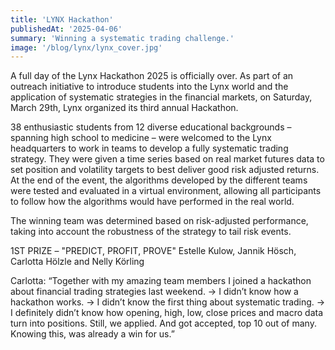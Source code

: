 ```yaml
---
title: 'LYNX Hackathon'
publishedAt: '2025-04-06'
summary: 'Winning a systematic trading challenge.'
image: '/blog/lynx/lynx_cover.jpg'
---
```


A full day of the Lynx Hackathon 2025 is officially over. As part of an outreach initiative to introduce students into the Lynx world and the application of systematic strategies in the financial markets, on Saturday, March 29th, Lynx organized its third annual Hackathon.

38 enthusiastic students from 12 diverse educational backgrounds – spanning high school to medicine – were welcomed to the Lynx headquarters to work in teams to develop a fully systematic trading strategy. They were given a time series based on real market futures data to set position and volatility targets to best deliver good risk adjusted returns. At the end of the event, the algorithms developed by the different teams were tested and evaluated in a virtual environment, allowing all participants to follow how the algorithms would have performed in the real world.

The winning team was determined based on risk-adjusted performance, taking into account the robustness of the strategy to tail risk events.

1ST PRIZE – "PREDICT, PROFIT, PROVE"
Estelle Kulow, Jannik Hösch, Carlotta Hölzle and Nelly Körling

Carlotta: “Together with my amazing team members I joined a hackathon about financial trading strategies last weekend.
→ I didn’t know how a hackathon works.
→ I didn’t know the first thing about systematic trading.
→ I definitely didn’t know how opening, high, low, close prices and macro data turn into positions.
Still, we applied.
And got accepted, top 10 out of many. Knowing this, was already a win for us.”